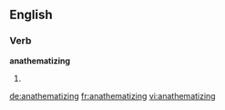 ==English==

===Verb===
'''anathematizing'''

# {{present participle of|[[anathematize]]}}

[[de:anathematizing]]
[[fr:anathematizing]]
[[vi:anathematizing]]